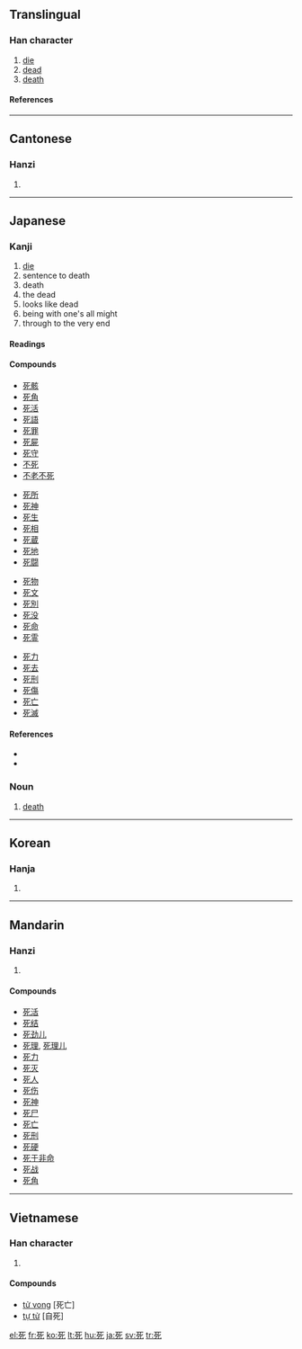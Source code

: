==Translingual==
===Han character===
{{Han char|rn=78|rad=歹|as=02|sn=6|four=1021<sub>2</sub>|canj=一弓心 (MNP)}}
# [[die]]
# [[dead]]
# [[death]]
====References====
{{Han ref|kx=0578.220|dkj=16365|dj=0970.070|hdz=21380.060|uh=6B7B|ud=27515|bh=A6BA|bd=42682}}
----
==Cantonese==
===Hanzi===
{{yue-hanzi|jyut=|y=sei2}}
# {{defn|Cantonese}}
----
==Japanese==

===Kanji===
{{ja-kanji|grade=3|rs=歹02}}

# [[die]]
# sentence to death
# death
# the dead
# looks like dead
# being with one's all might
# through to the very end
 
====Readings====
{{ja-readings|on=[[し]] (shi)|kun=[[しぬ]] ([[死ぬ]], shinu)}}

====Compounds====
{{top4}}
*[[死骸]]
*[[死角]]
*[[死活]]
*[[死語]]
*[[死罪]]
*[[死屍]]
*[[死守]]
*[[不死]]
*[[不老不死]]
{{mid4}}
*[[死所]]
*[[死神]]
*[[死生]]
*[[死相]]
*[[死蔵]]
*[[死地]]
*[[死闘]]
{{mid4}}
*[[死物]]
*[[死文]]
*[[死別]]
*[[死没]]
*[[死命]]
*[[死霊]]
{{mid4}}
*[[死力]]
*[[死去]]
*[[死刑]]
*[[死傷]]
*[[死亡]]
*[[死滅]]
{{bottom}}

====References====
*{{S-JIS|8E80}}
*{{JIS|3B60}}

===Noun===
{{ja-noun|k|hira=し|rom=shi}}

# [[death]]

----

==Korean==
===Hanja===
{{ko-hanja|hangeul=[[사]]|eumhun=|rv=sa|mr=sa|y=sa}}
# {{defn|Korean}}
----
==Mandarin==
===Hanzi===
{{cmn-hanzi|pin=[[sǐ]] ([[si3]])|wg=ssu<sup>3</sup>}}
# {{defn|Mandarin}}

====Compounds====
*[[死活]]
*[[死结]]
*[[死劲儿]]
*[[死理]], [[死理儿]]
*[[死力]]
*[[死灭]]
*[[死人]]
*[[死伤]]
*[[死神]]
*[[死尸]]
*[[死亡]]
*[[死刑]]
*[[死硬]]
*[[死于非命]]
*[[死战]]
*[[死角]]
----
==Vietnamese==
===Han character===
{{vi-hantu|[[tử]]}}
# {{defn|Vietnamese}}

====Compounds====
*[[tử vong]] [死亡]
*[[tự tử]] [自死]

[[el:死]]
[[fr:死]]
[[ko:死]]
[[lt:死]]
[[hu:死]]
[[ja:死]]
[[sv:死]]
[[tr:死]]